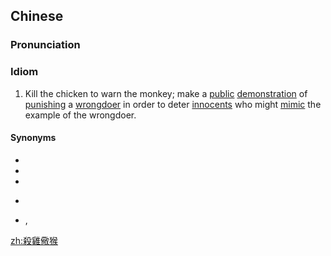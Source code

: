 {{also|杀鸡儆猴}}
==Chinese==
{{zh-forms|s=杀鸡儆猴|alt=殺雞警猴|lit=kill chicken, warn monkey}}

===Pronunciation===
{{zh-pron
|m=shājījǐnghóu,er=y
|c=saat3 gai1 ging2 hau4
|cat=cy
}}

===Idiom===
{{zh-idiom}}

# Kill the chicken to warn the monkey; make a [[public]] [[demonstration]] of [[punish]]ing a [[wrongdoer]] in order to deter [[innocent]]s who might [[mimic]] the example of the wrongdoer.

====Synonyms====
* {{zh-l|殺雞嚇猴}}
* {{zh-l|殺雞駭猴}}
* {{zh-l|殺一儆百}}
* {{qualifier|Min}} {{zh-l|刣雞教猴}}
* {{qualifier|Hakka}} {{zh-l|殺狗教猴|tr=sat-kiéu-kâu-hèu}}, {{zh-l|斬狗教猴|tr=chám-kiéu-kâu-hèu}}

[[zh:殺雞儆猴]]